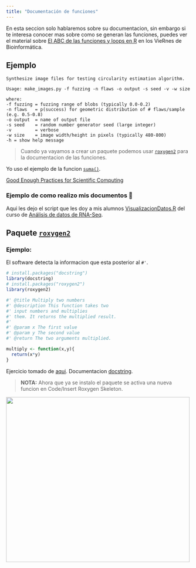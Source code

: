 ---
title: "Documentación de funciones"
---

En esta seccion solo hablaremos sobre su documentacion, sin embargo si te interesa conocer mas sobre como se generan las funciones, puedes ver el material sobre [El ABC de las funciones y loops en R](https://github.com/EveliaCoss/ViernesBioinfo2023#viernes-5-el-abc-de-las-funciones-y-loops-en-r) en los VieRnes de Bioinformática.

## Ejemplo

```
Synthesize image files for testing circularity estimation algorithm.

Usage: make_images.py -f fuzzing -n flaws -o output -s seed -v -w size

where:
-f fuzzing = fuzzing range of blobs (typically 0.0-0.2)
-n flaws   = p(success) for geometric distribution of # flaws/sample (e.g. 0.5-0.8)
-o output  = name of output file
-s seed    = random number generator seed (large integer)
-v         = verbose
-w size    = image width/height in pixels (typically 480-800)
-h = show help message
```

> Cuando ya vayamos a crear un paquete podemos usar [`roxygen2`](https://github.com/r-lib/roxygen2) para la documentacion de las funciones.

Yo uso el ejemplo de la funcion [`suma()`](https://www.rdocumentation.org/packages/base/versions/3.6.2/topics/sum).

[Good Enough Practices for Scientific Computing](https://swcarpentry.github.io/good-enough-practices-in-scientific-computing/)


### Ejemplo de como realizo mis documentos 💜 
 
Aqui les dejo el script que les doy a mis alumnos [VisualizacionDatos.R](https://github.com/EveliaCoss/RNAseq_classFEB2024/blob/main/Practica_Dia3/scripts/VisualizacionDatos.R) del curso de [Análisis de datos de RNA-Seq ](https://github.com/EveliaCoss/RNAseq_classFEB2024).


## Paquete [`roxygen2`](https://github.com/r-lib/roxygen2)

### Ejemplo:

El software detecta la informacion que esta posterior al `#'`.

```{r, eval=FALSE}
# install.packages("docstring")
library(docstring)
# install.packages("roxygen2")
library(roxygen2)

#' @title Multiply two numbers
#' @description This function takes two
#' input numbers and multiplies
#' them. It returns the multiplied result.
#' 
#' @param x The first value
#' @param y The second value
#' @return The two arguments multiplied.

multiply <- function(x,y){
  return(x*y)
}
```

Ejercicio tomado de [aqui](https://utrechtuniversity.github.io/workshop-computational-reproducibility/chapters/comments-and-docstrings.html). Documentacion [docstring](https://cran.r-project.org/web/packages/docstring/vignettes/docstring_intro.html).


> **NOTA:** Ahora que ya se instalo el paquete se activa una nueva funcion en Code/Insert Roxygen Skeleton.

![](img/roxygencode.png){width="500" height=450}

